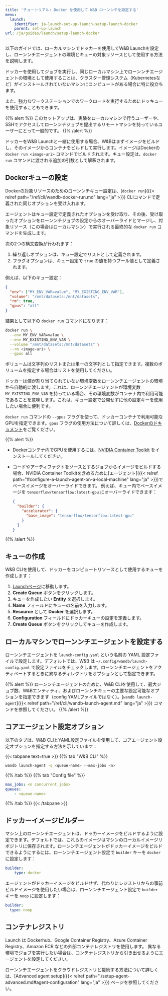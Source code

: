 ```yaml
---
title: 'チュートリアル: Docker を使用して W&B ローンンチを設定する'
menu:
  launch:
    identifier: ja-launch-set-up-launch-setup-launch-docker
    parent: set-up-launch
url: /ja/guides/launch/setup-launch-docker
---
```


以下のガイドでは、ローカルマシンでドッカーを使用してW&B Launchを設定し、ローンンチエージェントの環境とキューの対象リソースとして使用する方法を説明します。

ドッカーを使用してジョブを実行し、同じローカルマシン上でローンンチエージェントの環境として使用することは、クラスター管理システム（Kubernetesなど）がインストールされていないマシンにコンピュートがある場合に特に役立ちます。

また、強力なワークステーションでのワークロードを実行するためにドッキューを使用することもできます。

{{% alert %}}
このセットアップは、実験をローカルマシンで行うユーザーや、SSHでアクセスしてローンンチジョブを提出するリモートマシンを持っているユーザーにとって一般的です。
{{% /alert %}}

ドッカーをW&B Launchと一緒に使用する場合、W&Bはまずイメージをビルドし、そのイメージからコンテナをビルドして実行します。イメージはDockerの `docker run <image-uri>` コマンドでビルドされます。キュー設定は、`docker run` コマンドに渡される追加の引数として解釈されます。

## Dockerキューの設定

Dockerの対象リソースのためのローンンチキュー設定は、[`docker run`]({{< relref path="/ref/cli/wandb-docker-run.md" lang="ja" >}}) CLIコマンドで定義された同じオプションを受け入れます。

エージェントはキュー設定で定義されたオプションを受け取り、その後、受け取ったオプションをローンンチジョブの設定からのオーバーライドとマージし、対象リソース（この場合はローカルマシン）で実行される最終的な `docker run` コマンドを生成します。

次の2つの構文変換が行われます：

1. 繰り返しオプションは、キュー設定でリストとして定義されます。
2. フラグオプションは、キュー設定で `true` の値を持つブール値として定義されます。

例えば、以下のキュー設定：

```json
{
  "env": ["MY_ENV_VAR=value", "MY_EXISTING_ENV_VAR"],
  "volume": "/mnt/datasets:/mnt/datasets",
  "rm": true,
  "gpus": "all"
}
```

結果として以下の `docker run` コマンドになります：

```bash
docker run \
  --env MY_ENV_VAR=value \
  --env MY_EXISTING_ENV_VAR \
  --volume "/mnt/datasets:/mnt/datasets" \
  --rm <image-uri> \
  --gpus all
```

ボリュームは文字列のリストまたは単一の文字列として指定できます。複数のボリュームを指定する場合はリストを使用してください。

ドッカーは値が割り当てられていない環境変数をローンンチエージェントの環境から自動的に渡します。これは、ローンンチエージェントが環境変数 `MY_EXISTING_ENV_VAR` を持っている場合、その環境変数がコンテナ内で利用可能であることを意味します。これは、キュー設定で公開せずに他の設定キーを使用したい場合に便利です。

`docker run` コマンドの `--gpus` フラグを使って、ドッカーコンテナで利用可能なGPUを指定できます。`gpus` フラグの使用方法について詳しくは、[Dockerのドキュメント](https://docs.docker.com/config/containers/resource_constraints/#gpu)をご覧ください。

{{% alert %}}
* Dockerコンテナ内でGPUを使用するには、[NVIDIA Container Toolkit](https://docs.nvidia.com/datacenter/cloud-native/container-toolkit/install-guide.html#docker) をインストールしてください。
* コードやアーティファクトをソースとするジョブからイメージをビルドする場合、NVIDIA Container Toolkitを含めるために[エージェント]({{< relref path="#configure-a-launch-agent-on-a-local-machine" lang="ja" >}})でベースイメージをオーバーライドできます。
  例えば、キュー内でベースイメージを `tensorflow/tensorflow:latest-gpu` にオーバーライドできます：

  ```json
  {
    "builder": {
      "accelerator": {
        "base_image": "tensorflow/tensorflow:latest-gpu"
      }
    }
  }
  ```
{{% /alert %}}

## キューの作成

W&B CLIを使用して、ドッカーをコンピュートリソースとして使用するキューを作成します：

1. [Launchページ](https://wandb.ai/launch)に移動します。
2. **Create Queue** ボタンをクリックします。
3. キューを作成したい **Entity** を選択します。
4. **Name** フィールドにキューの名前を入力します。
5. **Resource** として **Docker** を選択します。
6. **Configuration** フィールドにドッカーキューの設定を定義します。
7. **Create Queue** ボタンをクリックしてキューを作成します。

## ローカルマシンでローンンチエージェントを設定する

ローンンチエージェントを `launch-config.yaml` という名前の YAML 設定ファイルで設定します。デフォルトでは、W&B は `~/.config/wandb/launch-config.yaml` で設定ファイルをチェックします。ローンンチエージェントをアクティベートするときに異なるディレクトリをオプションとして指定できます。

{{% alert %}}
ローンンチエージェントのために、W&B CLIを使用して、最大ジョブ数、W&Bエンティティ、およびローンンチキューの主要な設定可能なオプションを指定できます（config YAMLファイルではなく）。[`wandb launch-agent`]({{< relref path="/ref/cli/wandb-launch-agent.md" lang="ja" >}}) コマンドを参照してください。
{{% /alert %}}

## コアエージェント設定オプション

以下のタブは、W&B CLIとYAML設定ファイルを使用して、コアエージェント設定オプションを指定する方法を示しています：

{{< tabpane text=true >}}
{{% tab "W&B CLI" %}}
```bash
wandb launch-agent -q <queue-name> --max-jobs <n>
```
{{% /tab %}}
{{% tab "Config file" %}}
```yaml title="launch-config.yaml"
max_jobs: <n concurrent jobs>
queues:
	- <queue-name>
```
{{% /tab %}}
{{< /tabpane >}}

## ドッカーイメージビルダー

マシン上のローンンチエージェントは、ドッカーイメージをビルドするように設定できます。デフォルトでは、これらのイメージはマシンのローカルイメージリポジトリに保存されます。ローンンチエージェントがドッカーイメージをビルドできるようにするには、ローンンチエージェント設定で `builder` キーを `docker` に設定します：

```yaml title="launch-config.yaml"
builder:
	type: docker
```

エージェントがドッカーイメージをビルドせず、代わりにレジストリからの事前ビルドイメージを使用したい場合は、ローンンチエージェント設定で `builder` キーを `noop` に設定します：

```yaml title="launch-config.yaml"
builder:
  type: noop
```

## コンテナレジストリ

Launch は Dockerhub、Google Container Registry、Azure Container Registry、Amazon ECR などの外部コンテナレジストリを使用します。
異なる環境でジョブを実行したい場合は、コンテナレジストリから引き出せるようにエージェントを設定してください。

ローンンチエージェントをクラウドレジストリと接続する方法について詳しくは、[Advanced agent setup]({{< relref path="./setup-agent-advanced.md#agent-configuration" lang="ja" >}}) ページを参照してください。
